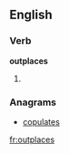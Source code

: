 
==English==

===Verb===
'''outplaces'''

# {{third-person singular of|[[outplace]]}}

===Anagrams===
* [[copulates#English|copulates]]

[[fr:outplaces]]